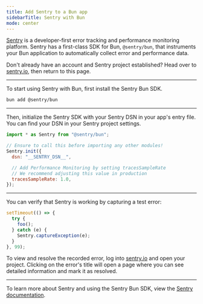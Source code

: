 ---
title: Add Sentry to a Bun app
sidebarTitle: Sentry with Bun
mode: center
---

[Sentry](https://sentry.io) is a developer-first error tracking and performance monitoring platform. Sentry has a first-class SDK for Bun, `@sentry/bun`, that instruments your Bun application to automatically collect error and performance data.

Don't already have an account and Sentry project established? Head over to [sentry.io](https://sentry.io/signup/), then return to this page.

---

To start using Sentry with Bun, first install the Sentry Bun SDK.

```sh terminal icon="terminal"
bun add @sentry/bun
```

---

Then, initialize the Sentry SDK with your Sentry DSN in your app's entry file. You can find your DSN in your Sentry project settings.

```js sentry.ts icon="/icons/typescript.svg"
import * as Sentry from "@sentry/bun";

// Ensure to call this before importing any other modules!
Sentry.init({
  dsn: "__SENTRY_DSN__",

  // Add Performance Monitoring by setting tracesSampleRate
  // We recommend adjusting this value in production
  tracesSampleRate: 1.0,
});
```

---

You can verify that Sentry is working by capturing a test error:

```js sentry.ts icon="/icons/typescript.svg"
setTimeout(() => {
  try {
    foo();
  } catch (e) {
    Sentry.captureException(e);
  }
}, 99);
```

To view and resolve the recorded error, log into [sentry.io](https://sentry.io/) and open your project. Clicking on the error's title will open a page where you can see detailed information and mark it as resolved.

---

To learn more about Sentry and using the Sentry Bun SDK, view the [Sentry documentation](https://docs.sentry.io/platforms/javascript/guides/bun).
